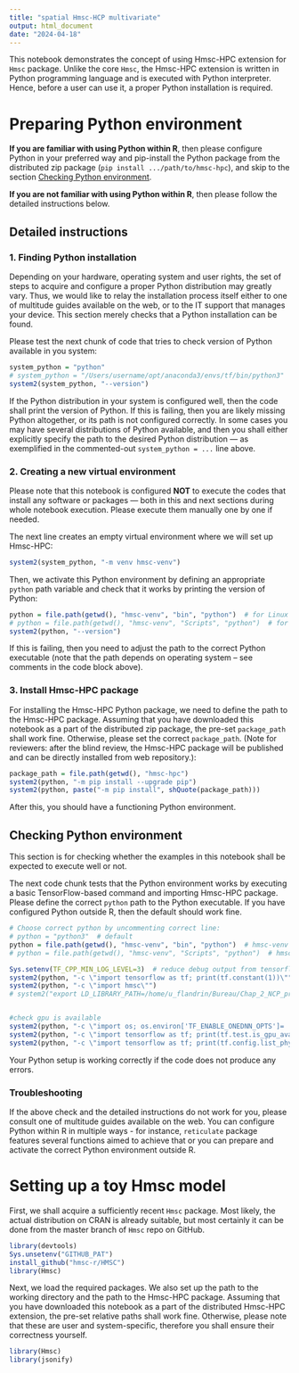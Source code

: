 ```yaml
---
title: "spatial Hmsc-HCP multivariate"
output: html_document
date: "2024-04-18"
---
```


This notebook demonstrates the concept of using Hmsc-HPC extension for `Hmsc` package. Unlike the core `Hmsc`, the Hmsc-HPC extension is written in Python programming language and is executed with Python interpreter. Hence, before a user can use it, a proper Python installation is required.

# Preparing Python environment

**If you are familiar with using Python within R**, then please configure Python in your preferred way and pip-install the Python package from the distributed zip package (`pip install .../path/to/hmsc-hpc`), and skip to the section [Checking Python environment].

**If you are not familiar with using Python within R**, then please follow the detailed instructions below.

## Detailed instructions

### 1. Finding Python installation

Depending on your hardware, operating system and user rights, the set of steps to acquire and configure a proper Python distribution may greatly vary. Thus, we would like to relay the installation process itself either to one of multitude guides available on the web, or to the IT support that manages your device. This section merely checks that a Python installation can be found.

Please test the next chunk of code that tries to check version of Python available in you system:

```r
system_python = "python"
# system_python = "/Users/username/opt/anaconda3/envs/tf/bin/python3"
system2(system_python, "--version")
```

If the Python distribution in your system is configured well, then the code shall print the version of Python. If this is failing, then you are likely missing Python altogether, or its path is not configured correctly. In some cases you may have several distributions of Python available, and then you shall either explicitly specify the path to the desired Python distribution --- as exemplified in the commented-out `system_python = ...` line above.

### 2. Creating a new virtual environment

Please note that this notebook is configured **NOT** to execute the codes that install any software or packages --- both in this and next sections during whole notebook execution. Please execute them manually one by one if needed.


The next line creates an empty virtual environment where we will set up Hmsc-HPC:

```r
system2(system_python, "-m venv hmsc-venv")

```

Then, we activate this Python environment by defining an appropriate `python` path variable and check that it works by printing the version of Python:

```r
python = file.path(getwd(), "hmsc-venv", "bin", "python")  # for Linux and macOS
# python = file.path(getwd(), "hmsc-venv", "Scripts", "python")  # for Windows
system2(python, "--version")
```

If this is failing, then you need to adjust the path to the correct Python executable (note that the path depends on operating system -- see comments in the code block above).

### 3. Install Hmsc-HPC package

For installing the Hmsc-HPC Python package, we need to define the path to the Hmsc-HPC package. Assuming that you have downloaded this notebook as a part of the distributed zip package, the pre-set `package_path` shall work fine. Otherwise, please set the correct `package_path`. (Note for reviewers: after the blind review, the Hmsc-HPC package will be published and can be directly installed from web repository.):

```r
package_path = file.path(getwd(), "hmsc-hpc")
system2(python, "-m pip install --upgrade pip")
system2(python, paste("-m pip install", shQuote(package_path)))
```

After this, you should have a functioning Python environment.

## Checking Python environment

This section is for checking whether the examples in this notebook shall be expected to execute well or not.

The next code chunk tests that the Python environment works by executing a basic TensorFlow-based command and importing Hmsc-HPC package. Please define the correct `python` path to the Python executable. If you have configured Python outside R, then the default should work fine.

```r
# Choose correct python by uncommenting correct line:
# python = "python3"  # default
python = file.path(getwd(), "hmsc-venv", "bin", "python")  # hmsc-venv for Linux and macOS
# python = file.path(getwd(), "hmsc-venv", "Scripts", "python")  # hmsc-venv for Windows

Sys.setenv(TF_CPP_MIN_LOG_LEVEL=3)  # reduce debug output from tensorflow
system2(python, "-c \"import tensorflow as tf; print(tf.constant(1))\"")
system2(python, "-c \"import hmsc\"")
# system2("export LD_LIBRARY_PATH=/home/u_flandrin/Bureau/Chap_2_NCP_predictions/HMSC_github/hmsc-venv/lib/python3.10/site-packages/nvidia/cudnn/lib")


#check gpu is available
system2(python, "-c \"import os; os.environ['TF_ENABLE_ONEDNN_OPTS']= '0'; import tensorflow as tf; print(tf.test.is_gpu_available())\"")
system2(python, "-c \"import tensorflow as tf; print(tf.test.is_gpu_available())\"")
system2(python, "-c \"import tensorflow as tf; print(tf.config.list_physical_devices('GPU'))\"")

```

Your Python setup is working correctly if the code does not produce any errors.

### Troubleshooting

If the above check and the detailed instructions do not work for you, please consult one of multitude guides available on the web. You can configure Python within R in multiple ways - for instance, `reticulate` package features several functions aimed to achieve that or you can prepare and activate the correct Python environment outside R.

# Setting up a toy Hmsc model

First, we shall acquire a sufficiently recent `Hmsc` package. Most likely, the actual distribution on CRAN is already suitable, but most certainly it can be done from the master branch of `Hmsc` repo on GitHub.

```r
library(devtools)
Sys.unsetenv("GITHUB_PAT")
install_github("hmsc-r/HMSC")
library(Hmsc)

```

Next, we load the required packages. We also set up the path to the working directory and the path to the Hmsc-HPC package. Assuming that you have downloaded this notebook as a part of the distributed Hmsc-HPC extension, the pre-set relative paths shall work fine. Otherwise, please note that these are user and system-specific, therefore you shall ensure their correctness yourself.

```r
library(Hmsc)
library(jsonify)
```
